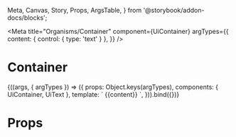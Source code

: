   Meta, Canvas, Story, Props, ArgsTable,
} from '@storybook/addon-docs/blocks';

<Meta
  title="Organisms/Container"
  component={UiContainer}
  argTypes={{
    content: { control: { type: 'text' } },
  }}
/>

# Container

<Canvas>
  <Story
    name="Common"
    args={{
      content: 'Your symptoms may require prompt medical evaluation. If your symptoms suddenly get worse, go to the nearest emergency department.',
    }}
  >
    {((args, { argTypes }) => ({
      props: Object.keys(argTypes),
      components: { UiContainer, UiText },
      template: `<UiContainer>
        <UiText>{{content}}</UiText>
      </UiContainer>`,
    })).bind({})}
  </Story>
</Canvas>

# Props

<Props of={UiContainer} />
